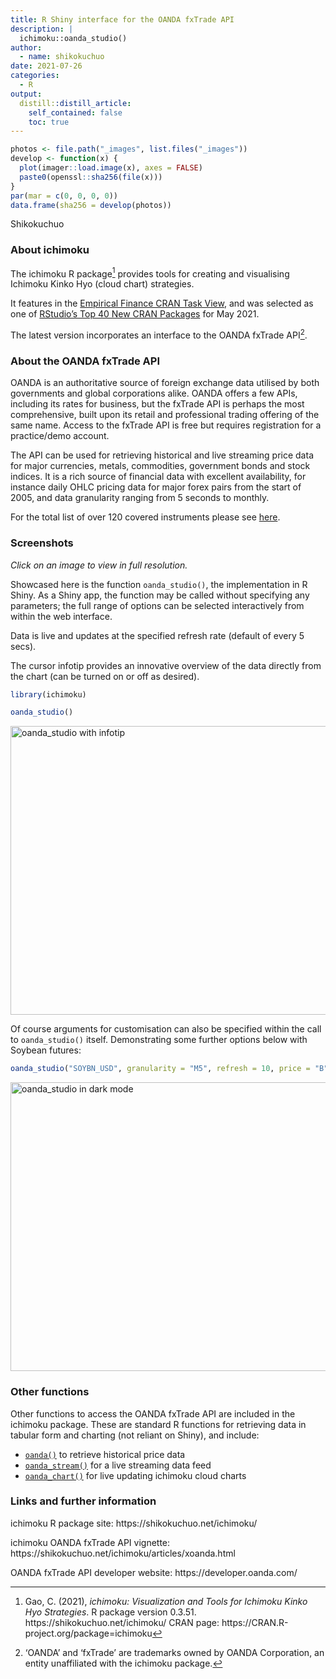 ```yaml
---
title: R Shiny interface for the OANDA fxTrade API
description: |
  ichimoku::oanda_studio()
author:
  - name: shikokuchuo
date: 2021-07-26
categories:
  - R
output:
  distill::distill_article:
    self_contained: false
    toc: true
---
```


```r

photos <- file.path("_images", list.files("_images"))
develop <- function(x) {
  plot(imager::load.image(x), axes = FALSE)
  paste0(openssl::sha256(file(x)))
}
par(mar = c(0, 0, 0, 0))
data.frame(sha256 = develop(photos))

```
<aside> Shikokuchuo </aside>

### About ichimoku

The ichimoku R package^[Gao, C. (2021), *ichimoku: Visualization and Tools for Ichimoku Kinko Hyo Strategies*. R package version 0.3.51. https://shikokuchuo.net/ichimoku/ CRAN page: https://CRAN.R-project.org/package=ichimoku] provides tools for creating and visualising Ichimoku Kinko Hyo (cloud chart) strategies.

It features in the [Empirical Finance CRAN Task View](https://cran.r-project.org/view=Finance), and was selected as one of [RStudio's Top 40 New CRAN Packages](https://rviews.rstudio.com/2021/06/24/may-2021-top-40-new-cran-packages/) for May 2021.

The latest version incorporates an interface to the OANDA fxTrade API^[‘OANDA’ and ‘fxTrade’ are trademarks owned by OANDA Corporation, an entity unaffiliated with the ichimoku package.].

### About the OANDA fxTrade API

OANDA is an authoritative source of foreign exchange data utilised by both governments and global corporations alike. OANDA offers a few APIs, including its rates for business, but the fxTrade API is perhaps the most comprehensive, built upon its retail and professional trading offering of the same name. Access to the fxTrade API is free but requires registration for a practice/demo account.

The API can be used for retrieving historical and live streaming price data for major currencies, metals, commodities, government bonds and stock indices. It is a rich source of financial data with excellent availability, for instance daily OHLC pricing data for major forex pairs from the start of 2005, and data granularity ranging from 5 seconds to monthly.

For the total list of over 120 covered instruments please see [here](https://shikokuchuo.net/ichimoku/articles/xoanda.html#available-instruments).

### Screenshots

*Click on an image to view in full resolution.*

Showcased here is the function `oanda_studio()`, the implementation in R Shiny. As a Shiny app, the function may be called without specifying any parameters; the full range of options can be selected interactively from within the web interface.

Data is live and updates at the specified refresh rate (default of every 5 secs).

The cursor infotip provides an innovative overview of the data directly from the chart (can be turned on or off as desired).

```r

library(ichimoku)

oanda_studio()

```

<a href="img/oastudio1.png" target="_blank"><img src="img/oastudio1.png" alt="oanda_studio with infotip" width="750" height="462"></a>

Of course arguments for customisation can also be specified within the call to `oanda_studio()` itself. Demonstrating some further options below with Soybean futures:

```r
oanda_studio("SOYBN_USD", granularity = "M5", refresh = 10, price = "B", theme = "dark")
```

<a href="img/oastudio2.png" target="_blank"><img src="img/oastudio2.png" alt="oanda_studio in dark mode" width="750" height="462"></a>

### Other functions

Other functions to access the OANDA fxTrade API are included in the ichimoku package. These are standard R functions for retrieving data in tabular form and charting (not reliant on Shiny), and include:

- [`oanda()`](https://shikokuchuo.net/ichimoku/reference/oanda.html) to retrieve historical price data
- [`oanda_stream()`](https://shikokuchuo.net/ichimoku/reference/oanda_stream.html) for a live streaming data feed
- [`oanda_chart()`](https://shikokuchuo.net/ichimoku/reference/oanda_chart.html) for live updating ichimoku cloud charts

### Links and further information

ichimoku R package site: https://shikokuchuo.net/ichimoku/ 

ichimoku OANDA fxTrade API vignette: https://shikokuchuo.net/ichimoku/articles/xoanda.html

OANDA fxTrade API developer website: https://developer.oanda.com/
